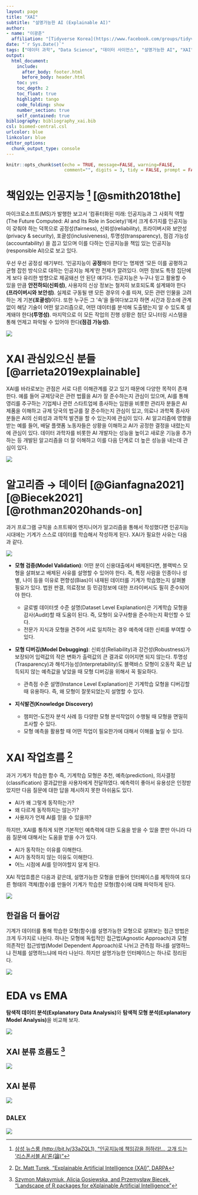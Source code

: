 ```yaml
---
layout: page
title: "XAI"
subtitle: "설명가능한 AI (Explainable AI)"
author:
- name: "이광춘"
  affiliation: "[Tidyverse Korea](https://www.facebook.com/groups/tidyverse/)"
date: "`r Sys.Date()`"
tags: ["데이터 과학", "Data Science", "데이터 사이언스", "설명가능한 AI", "XAI", "Explainable AI"]
output:
  html_document: 
    include:
      after_body: footer.html
      before_body: header.html
    toc: yes
    toc_depth: 2
    toc_float: true
    highlight: tango
    code_folding: show
    number_section: true
    self_contained: true
bibliography: bibliography_xai.bib
csl: biomed-central.csl
urlcolor: blue
linkcolor: blue
editor_options: 
  chunk_output_type: console
---
```


```r
knitr::opts_chunk$set(echo = TRUE, message=FALSE, warning=FALSE,
                      comment="", digits = 3, tidy = FALSE, prompt = FALSE, fig.align = 'center')

```

# 책임있는 인공지능 [^1] [@smith2018the] {#responsible-ai}

[^1]: [삼성 뉴스룸 (http://bit.ly/33aZQL1), "인공지능에 책임감을 허하라!... 고개 드는 '리스폰서블 AI'론(論)"](http://bit.ly/33aZQL1)

마이크로소프트(MS)가 발행한 보고서 '컴퓨터화된 미래: 인공지능과 그 사회적 역할(The Future Computed: AI and Its Role in Society)'에서 크게 6가지를 인공지능이 갖춰야 하는 덕목으로 공정성(fairness), 신뢰성(reliability), 프라이버시와 보안성(privacy & security), 포괄성(inclusiveness), 투명성(transparency), 점검 가능성(accountability) 을 꼽고 있으며 이를 다하는 인공지능을 책임 있는 인공지능(responsible AI)으로 보고 있다.

우선 우선 공정성 얘기부터. '인공지능이 **공정**해야 한다'는 명제엔 '모든 이를 공평하고 균형 잡힌 방식으로 대하는 인공지능 체계'란 전제가 깔려있다. 어떤 정보도 특정 집단에게 보다 유리한 방향으로 제공돼선 안 된단 얘기다. 인공지능은 누구나 믿고 활용할 수 있을 만큼 **안전하되(신뢰성)**, 사용자의 신상 정보는 철저히 보호되도록 설계돼야 한다**(프라이버시와 보안성)**. 실제로 구동될 땐 모든 경우의 수를 따져, 모든 관련 인물을 고려하는 게 기본**(포괄성)**이다. 또한 누구든 그 '속'을 들여다보고자 하면 시간과 장소에 관계 없이 해당 기술이 어떤 알고리즘으로, 어떤 데이터를 분석해 도출됐는지 알 수 있도록 설계돼야 한다**(투명성)**. 마지막으로 이 모든 작업의 진행 상황은 첨단 모니터링 시스템을 통해 언제고 파악될 수 있어야 한다**(점검 가능성)**.

![](fig/xai-responsible-ai.png)

# XAI 관심있으신 분들 [@arrieta2019explainable] {#xai-stakeholders}

XAI를 바라로보는 관점은 서로 다른 이해관계를 갖고 있기 때문에 다양한 목적이 존재한다. 예를 들어 규제당국은 관련 법률을 AI가 잘 준수하는지 관심이 있으며, AI를 통해 영리를 추구하는 기업체나 관련 스타트업에 종사하는 임원을 비롯한 관리자 분들은 AI 제품을 이해하고 규제 당국의 법규를 잘 준수하는지 관심이 있고, 의료나 과학쪽 종사자분들은 AI의 신뢰성과 과학적 발견을 할 수 있는지에 관심이 있다. AI 알고리즘에 영향을 받는 예를 들어, 배달 플랫폼 노동자들은 상황을 이해하고 AI가 공정한 결정을 내렸는지에 관심이 있다. 데이터 과학자를 비롯한 AI 개발자는 성능을 높이고 새로운 기능을 추가하는 등 개발된 알고리즘을 더 잘 이해하고 이를 다음 단계로 더 높은 성능을 내는데 관심이 있다.

![](fig/xai-stakeholders.png)

# 알고리즘 → 데이터 [@Gianfagna2021] [@Biecek2021] [@rothman2020hands-on] {#algorithm-to-data}

과거 프로그램 규칙을 소프트웨어 엔지니어가 알고리즘을 통해서 작성했다면 인공지능 시대에는 기계가 스스로 데이터를 학습해서 작성하게 된다. XAI가 필요한 사유는 다음과 같다.

![](fig/algorithm2data.png)

-   **모형 검증(Model Validation)**: 어떤 분이 신용대출에서 배제된다면, 블랙박스 모형을 살펴보고 배제된 사유를 설명할 수 있어야 한다. 즉, 특정 사람을 인종이나 성별, 나이 등을 이유로 편향성(Bias)이 내재된 데이터를 기계가 학습했는지 살펴볼 필요가 있다. 법원 판결, 의료정보 등 민감정보에 대한 프라이버시도 필히 준수되어야 한다.

    -   글로벌 데이터셋 수준 설명(Dataset Level Explanation)은 기계학습 모형을 감사(Audit)할 때 도움이 된다. 즉, 모형이 요구사항을 준수하는지 확인할 수 있다.
    -   전문가 지식과 모형을 견주어 서로 일치하는 경우 예측에 대한 신뢰를 부여할 수 있다.

-   **모형 디버깅(Model Debugging)**: 신뢰성(Reliability)과 강건성(Robustness)가 보장되어 입력값의 작은 변화가 출력값의 큰 결과로 이어지면 되지 않는다. 투명성(Trasparency)과 해석가능성(Interpretability)도 블랙바스 모형이 오동작 혹은 납득되지 않는 예측값을 낳았을 때 모형 디버깅을 위해서 꼭 필요하다.

    -   관측점 수준 설명(Instance Level Explanation)은 기계학습 모형을 디버깅할 때 유용하다. 즉, 왜 모형이 잘못되었는지 설명할 수 있다.

-   **지식발견(Knowledge Discovery)**

    -   챔피언-도전자 분석 사례 등 다양한 모형 분석작업이 수행될 때 모형을 면밀히 조사할 수 있다.
    -   모형 예측을 활용할 때 어떤 작업이 필요한가에 대해서 이해를 높일 수 있다.

# XAI 작업흐름 [^2] {#xai-workflow}

[^2]: [Dr. Matt Turek, "Explainable Artificial Intelligence (XAI)", DARPA](https://www.darpa.mil/program/explainable-artificial-intelligence)

과거 기계가 학습한 함수 즉, 기계학습 모형은 추천, 예측(prediction), 의사결정(classification) 결과값만을 사용자에게 전달하였다. 예측력이 좋아서 유용성은 인정받았지만 다음 질문에 대한 답을 제시하지 못한 아쉬움도 있다.

-   AI가 왜 그렇게 동작하는가?
-   왜 다르게 동작하지는 않는가?
-   사용자가 언제 AI를 믿을 수 있을까?

하지만, XAI를 통하게 되면 기본적인 예측력에 대한 도움을 받을 수 있을 뿐만 아니라 다음 질문에 대해서는 도움을 받을 수가 있다.

-   AI가 동작하는 이유를 이해한다.
-   AI가 동작하지 않는 이유도 이해한다.
-   어느 시점에 AI를 믿어야할지 알게 된다.

XAI 작업흐름은 다음과 같은데, 설명가능한 모형을 만들어 인터페이스를 제작하여 또다른 형태의 객체(함수)를 만들어 기계가 학습한 모형(함수)에 대해 파악하게 된다.

![](fig/xai-workflow.png)

## 한걸음 더 들어감 {#move-step-forwards}

기계가 데이터를 통해 학습한 모형(함수)를 설명가능한 모형으로 살펴보는 접근 방법은 크게 두가지로 나뉜다. 하나는 모형에 독립적인 접근법(Agnostic Approach)과 모형 의존적인 접근방법(Model Dependent Approach)로 나뉘고 관측점 하나를 설명하느냐 전체를 설명하느냐에 따라 나뉜다. 하지만 설명가능한 인터페이스는 하나로 정리된다.

![](fig/xai-workflows-inside.png)

# EDA vs EMA {#eda-vs-ema}

**탐색적 데이터 분석(Explanatory Data Analysis)**와 **탐색적 모형 분석(Explanatory Model Analysis)**을 비교해 보자.

![](fig/EDAvsEMA.png)

## XAI 분류 흐름도 [^3] {#xai-landscape}

[^3]: [Szymon Maksymiuk, Alicja Gosiewska, and Przemysław Biecek, "Landscape of R packages for eXplainable Artificial Intelligence"](http://xai-tools.drwhy.ai/)

![](fig/xai-walkthrough.png)

## XAI 분류 {#xai-taxonomy}

![](fig/xai-global-local.png)

## `DALEX` {#DALEX}

![](fig/xai-DALEX-piramide.png)

